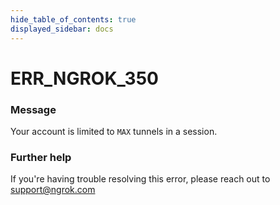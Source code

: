 ```yaml
---
hide_table_of_contents: true
displayed_sidebar: docs
---
```



# ERR_NGROK_350

### Message
Your account is limited to `MAX` tunnels in a session.

<ErrorDetails error='err_ngrok_350' />


### Further help
If you're having trouble resolving this error, please reach out to [support@ngrok.com](mailto:support@ngrok.com?subject=Help%20with%20ERR_NGROK_350)

